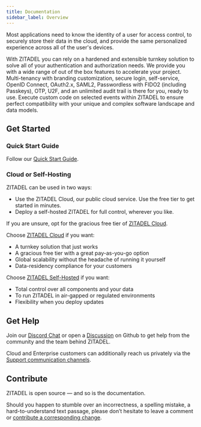 ```yaml
---
title: Documentation
sidebar_label: Overview
---
```


Most applications need to know the identity of a user for access control, to securely store their data in the cloud, and provide the same personalized experience across all of the user's devices.

With ZITADEL you can rely on a hardened and extensible turnkey solution to solve all of your authentication and authorization needs.
We provide you with a wide range of out of the box features to accelerate your project. Multi-tenancy with branding customization, secure login, self-service, OpenID Connect, OAuth2.x, SAML2, Passwordless with FIDO2 (including Passkeys), OTP, U2F, and an unlimited audit trail is there for you, ready to use.
Execute custom code on selected events within ZITADEL to ensure perfect compatibility with your unique and complex software landscape and data models.

## Get Started

### Quick Start Guide

Follow our [Quick Start Guide](/guides/start/quickstart).

### Cloud or Self-Hosting

ZITADEL can be used in two ways:

- Use the ZITADEL Cloud, our public cloud service. Use the free tier to get started in minutes.
- Deploy a self-hosted ZITADEL for full control, wherever you like.

If you are unsure, opt for the gracious free tier of [ZITADEL Cloud](./manage/cloud/overview).

Choose [ZITADEL Cloud](./manage/cloud/overview) if you want:

- A turnkey solution that just works
- A gracious free tier with a great pay-as-you-go option
- Global scalability without the headache of running it yourself
- Data-residency compliance for your customers

Choose [ZITADEL Self-Hosted](/self-hosting/deploy/overview) if you want:

- Total control over all components and your data
- To run ZITADEL in air-gapped or regulated environments
- Flexibility when you deploy updates

## Get Help

Join our [Discord Chat](https://zitadel.com/chat) or open a [Discussion](https://github.com/zitadel/zitadel/discussions) on Github to get help from the community and the team behind ZITADEL.

Cloud and Enterprise customers can additionally reach us privately via the [Support communication channels](/legal/support-services).

## Contribute

ZITADEL is open source — and so is the documentation.

Should you happen to stumble over an incorrectness, a spelling mistake, a hard-to-understand text passage, please don’t hesitate to leave a comment or [contribute a corresponding change](https://github.com/zitadel/zitadel/blob/main/CONTRIBUTING.md).
